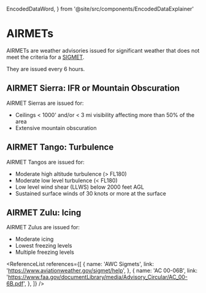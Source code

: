   EncodedDataWord,
} from '@site/src/components/EncodedDataExplainer'

# AIRMETs

AIRMETs are weather advisories issued for significant weather that does not meet
the criteria for a [SIGMET](/docs/topics/weather/services/airmets).

They are issued every 6 hours.

## AIRMET Sierra: IFR or Mountain Obscuration

AIRMET Sierras are issued for:

- Ceilings < 1000' and/or < 3 mi visibility affecting more than 50% of the area
- Extensive mountain obscuration

## AIRMET Tango: Turbulence

AIRMET Tangos are issued for:

- Moderate high altitude turbulence (> FL180)
- Moderate low level turbulence (< FL180)
- Low level wind shear (LLWS) below 2000 feet AGL
- Sustained surface winds of 30 knots or more at the surface

## AIRMET Zulu: Icing

AIRMET Zulus are issued for:

- Moderate icing
- Lowest freezing levels
- Multiple freezing levels

<ReferenceList
  references={[
    {
      name: 'AWC Sigmets',
      link: 'https://www.aviationweather.gov/sigmet/help',
    },
    {
      name: 'AC 00-06B',
      link: 'https://www.faa.gov/documentLibrary/media/Advisory_Circular/AC_00-6B.pdf',
    },
  ]}
/>
